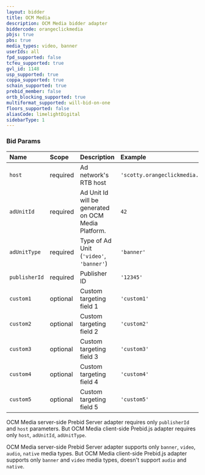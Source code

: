 ```yaml
---
layout: bidder
title: OCM Media
description: OCM Media bidder adapter
biddercode: orangeclickmedia
pbjs: true
pbs: true
media_types: video, banner
userIds: all
fpd_supported: false
tcfeu_supported: true
gvl_id: 1148
usp_supported: true
coppa_supported: true
schain_supported: true
prebid_member: false
ortb_blocking_supported: true
multiformat_supported: will-bid-on-one
floors_supported: false
aliasCode: limelightDigital
sidebarType: 1
---
```


### Bid Params



| Name          | Scope    | Description                                           | Example                         | Type      |
|:--------------|:---------|:------------------------------------------------------|:--------------------------------|:----------|
| `host`        | required | Ad network's RTB host                                 | `'scotty.orangeclickmedia.com'` | `string`  |
| `adUnitId`    | required | Ad Unit Id will be generated on OCM Media Platform.   | `42`                            | `integer` |
| `adUnitType`  | required | Type of Ad Unit (`'video'`, `'banner'`)               | `'banner'`                      | `string`  |
| `publisherId` | required | Publisher ID                                          | `'12345'`                       | `string`  |
| `custom1`     | optional | Custom targeting field 1                              | `'custom1'`                     | `string`  |
| `custom2`     | optional | Custom targeting field 2                              | `'custom2'`                     | `string`  |
| `custom3`     | optional | Custom targeting field 3                              | `'custom3'`                     | `string`  |
| `custom4`     | optional | Custom targeting field 4                              | `'custom4'`                     | `string`  |
| `custom5`     | optional | Custom targeting field 5                              | `'custom5'`                     | `string`  |

OCM Media server-side Prebid Server adapter requires only `publisherId` and `host` parameters. But OCM Media client-side Prebid.js adapter requires only `host`, `adUnitId`, `adUnitType`.

OCM Media server-side Prebid Server adapter supports only `banner`, `video`, `audio`, `native` media types. But OCM Media client-side Prebid.js adapter supports only `banner` and `video` media types, doesn't support `audio` and `native`.
